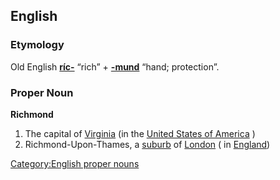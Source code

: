 {{wikipedia}}
==English==
===Etymology===
Old English '''[[rice|ríc-]]''' “rich” + '''[[mund|-mund]]''' “hand; protection”.

===Proper Noun===
[[Category:English proper nouns]]
'''Richmond'''
#The capital of [[Virginia]] (in the [[United States of America]] )
#Richmond-Upon-Thames, a [[suburb]] of [[London]] ( in [[England]])